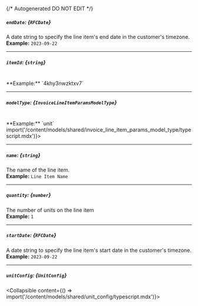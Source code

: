 {/* Autogenerated DO NOT EDIT  */}

##### `endDate`: *{`RFCDate`}*
A date string to specify the line item's end date in the customer's timezone.
<br/>
**Example:** `2023-09-22`

---
##### `itemId`: *{`string`}*
<br/>
**Example:** `4khy3nwzktxv7`

---
##### `modelType`: *{`InvoiceLineItemParamsModelType`}*
<br/>
**Example:** `unit`
<Collapsible content={() => import('/content/models/shared/invoice_line_item_params_model_type/typescript.mdx')}>
</Collapsible>

---
##### `name`: *{`string`}*
The name of the line item.
<br/>
**Example:** `Line Item Name`

---
##### `quantity`: *{`number`}*
The number of units on the line item
<br/>
**Example:** `1`

---
##### `startDate`: *{`RFCDate`}*
A date string to specify the line item's start date in the customer's timezone.
<br/>
**Example:** `2023-09-22`

---
##### `unitConfig`: *{`UnitConfig`}*
<Collapsible content={() => import('/content/models/shared/unit_config/typescript.mdx')}>
</Collapsible>

